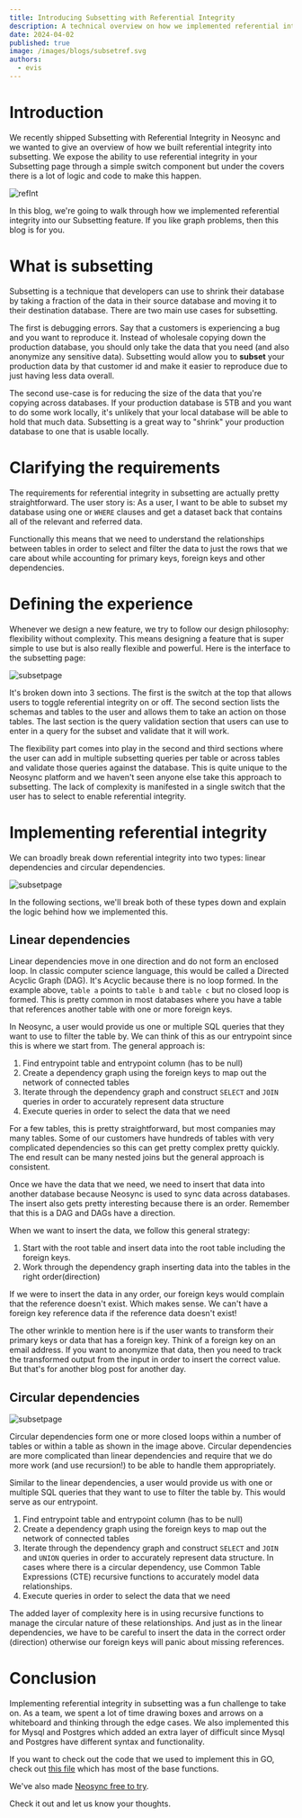 ```yaml
---
title: Introducing Subsetting with Referential Integrity
description: A technical overview on how we implemented referential integrity subsetting.
date: 2024-04-02
published: true
image: /images/blogs/subsetref.svg
authors:
  - evis
---
```


# Introduction

We recently shipped Subsetting with Referential Integrity in Neosync and we wanted to give an overview of how we built referential integrity into subsetting. We expose the ability to use referential integrity in your Subsetting page through a simple switch component but under the covers there is a lot of logic and code to make this happen.

![refInt](/images/blogs/refimg.png)

In this blog, we're going to walk through how we implemented referential integrity into our Subsetting feature. If you like graph problems, then this blog is for you.

# What is subsetting

Subsetting is a technique that developers can use to shrink their database by taking a fraction of the data in their source database and moving it to their destination database. There are two main use cases for subsetting.

The first is debugging errors. Say that a customers is experiencing a bug and you want to reproduce it. Instead of wholesale copying down the production database, you should only take the data that you need (and also anonymize any sensitive data). Subsetting would allow you to **subset** your production data by that customer id and make it easier to reproduce due to just having less data overall.

The second use-case is for reducing the size of the data that you're copying across databases. If your production database is 5TB and you want to do some work locally, it's unlikely that your local database will be able to hold that much data. Subsetting is a great way to "shrink" your production database to one that is usable locally.

# Clarifying the requirements

The requirements for referential integrity in subsetting are actually pretty straightforward. The user story is: As a user, I want to be able to subset my database using one or `WHERE` clauses and get a dataset back that contains all of the relevant and referred data.

Functionally this means that we need to understand the relationships between tables in order to select and filter the data to just the rows that we care about while accounting for primary keys, foreign keys and other dependencies.

# Defining the experience

Whenever we design a new feature, we try to follow our design philosophy: flexibility without complexity. This means designing a feature that is super simple to use but is also really flexible and powerful. Here is the interface to the subsetting page:

![subsetpage](/images/blogs/ss.png)

It's broken down into 3 sections. The first is the switch at the top that allows users to toggle referential integrity on or off. The second section lists the schemas and tables to the user and allows them to take an action on those tables. The last section is the query validation section that users can use to enter in a query for the subset and validate that it will work.

The flexibility part comes into play in the second and third sections where the user can add in multiple subsetting queries per table or across tables and validate those queries against the database. This is quite unique to the Neosync platform and we haven't seen anyone else take this approach to subsetting. The lack of complexity is manifested in a single switch that the user has to select to enable referential integrity.

# Implementing referential integrity

We can broadly break down referential integrity into two types: linear dependencies and circular dependencies.

![subsetpage](/images/blogs/tabletypes.png)

In the following sections, we'll break both of these types down and explain the logic behind how we implemented this.

## Linear dependencies

Linear dependencies move in one direction and do not form an enclosed loop. In classic computer science language, this would be called a Directed Acyclic Graph (DAG). It's Acyclic because there is no loop formed. In the example above, `table a` points to `table b` and `table c` but no closed loop is formed. This is pretty common in most databases where you have a table that references another table with one or more foreign keys.

In Neosync, a user would provide us one or multiple SQL queries that they want to use to filter the table by. We can think of this as our entrypoint since this is where we start from. The general approach is:

1. Find entrypoint table and entrypoint column (has to be null)
2. Create a dependency graph using the foreign keys to map out the network of connected tables
3. Iterate through the dependency graph and construct `SELECT` and `JOIN` queries in order to accurately represent data structure
4. Execute queries in order to select the data that we need

For a few tables, this is pretty straightforward, but most companies may many tables. Some of our customers have hundreds of tables with very complicated dependencies so this can get pretty complex pretty quickly. The end result can be many nested joins but the general approach is consistent.

Once we have the data that we need, we need to insert that data into another database because Neosync is used to sync data across databases. The insert also gets pretty interesting because there is an order. Remember that this is a DAG and DAGs have a direction.

When we want to insert the data, we follow this general strategy:

1. Start with the root table and insert data into the root table including the foreign keys.
2. Work through the dependency graph inserting data into the tables in the right order(direction)

If we were to insert the data in any order, our foreign keys would complain that the reference doesn't exist. Which makes sense. We can't have a foreign key reference data if the reference data doesn't exist!

The other wrinkle to mention here is if the user wants to transform their primary keys or data that has a foreign key. Think of a foreign key on an email address. If you want to anonymize that data, then you need to track the transformed output from the input in order to insert the correct value. But that's for another blog post for another day.

## Circular dependencies

![subsetpage](/images/blogs/circle.png)

Circular dependencies form one or more closed loops within a number of tables or within a table as shown in the image above. Circular dependencies are more complicated than linear dependencies and require that we do more work (and use recursion!) to be able to handle them appropriately.

Similar to the linear dependencies, a user would provide us with one or multiple SQL queries that they want to use to filter the table by. This would serve as our entrypoint.

1. Find entrypoint table and entrypoint column (has to be null)
2. Create a dependency graph using the foreign keys to map out the network of connected tables
3. Iterate through the dependency graph and construct `SELECT` and `JOIN` and `UNION` queries in order to accurately represent data structure. In cases where there is a circular dependency, use Common Table Expressions (CTE) recursive functions to accurately model data relationships.
4. Execute queries in order to select the data that we need

The added layer of complexity here is in using recursive functions to manage the circular nature of these relationships. And just as in the linear dependencies, we have to be careful to insert the data in the correct order (direction) otherwise our foreign keys will panic about missing references.

# Conclusion

Implementing referential integrity in subsetting was a fun challenge to take on. As a team, we spent a lot of time drawing boxes and arrows on a whiteboard and thinking through the edge cases. We also implemented this for Mysql and Postgres which added an extra layer of difficult since Mysql and Postgres have different syntax and functionality.

If you want to check out the code that we used to implement this in GO, check out [this file](https://github.com/nucleuscloud/neosync/blob/396934290c2645645de9fea7d3f23ba934f7c039/worker/pkg/workflows/datasync/activities/gen-benthos-configs/query-builder.go#L4) which has most of the base functions.

We've also made [Neosync free to try](https://neosync.dev).

Check it out and let us know your thoughts.
